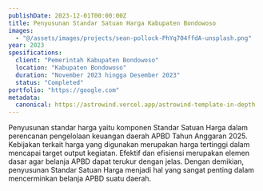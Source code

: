 ```yaml
---
publishDate: 2023-12-01T00:00:00Z
title: Penyusunan Standar Satuan Harga Kabupaten Bondowoso
images: 
  - "@/assets/images/projects/sean-pollock-PhYq704ffdA-unsplash.png"
year: 2023
spesifications:
  client: "Pemerintah Kabupaten Bondowoso"
  location: "Kabupaten Bondowoso"
  duration: "November 2023 hingga Desember 2023"
  status: "Completed"
portfolio: "https://google.com"
metadata:
  canonical: https://astrowind.vercel.app/astrowind-template-in-depth
---
```


Penyusunan standar harga yaitu komponen Standar Satuan Harga dalam perencanan pengelolaan keuangan daerah APBD Tahun Anggaran 2025. Kebijakan terkait harga yang digunakan merupakan harga tertinggi dalam mencapai target output kegiatan. Efektif dan efisiensi merupakan elemen dasar agar belanja APBD dapat terukur dengan jelas. Dengan demikian, penyusunan Standar Satuan Harga menjadi hal yang sangat penting dalam mencerminkan belanja APBD suatu daerah.
